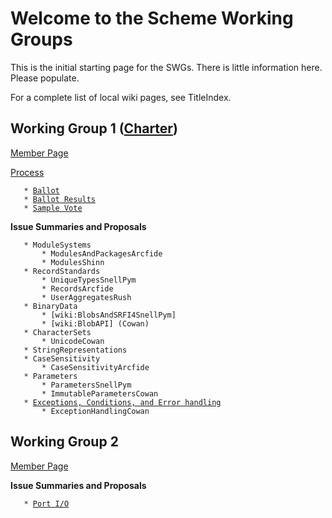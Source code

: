 = Welcome to the Scheme Working Groups =

This is the initial starting page for the SWGs. There is little information here. Please populate.

For a complete list of local wiki pages, see TitleIndex.

== Working Group 1 ([[http://www.scheme-reports.org/2009/working-group-1-charter.html|Charter]]) ==

[[MemberPagesWorkingGroupOne|Member Page]]

[[WorkingGroupOneProcess|Process]]

    * [[:WG1Ballot|Ballot]]
    * [[:WG1BallotResults|Ballot Results]]
    * [[SampleVoteYakHandler|Sample Vote]]

'''Issue Summaries and Proposals'''

    * ModuleSystems
        * ModulesAndPackagesArcfide
        * ModulesShinn
    * RecordStandards
        * UniqueTypesSnellPym
        * RecordsArcfide
        * UserAggregatesRush
    * BinaryData
        * [wiki:BlobsAndSRFI4SnellPym]
        * [wiki:BlobAPI] (Cowan)
    * CharacterSets
        * UnicodeCowan
    * StringRepresentations
    * CaseSensitivity
        * CaseSensitivityArcfide
    * Parameters
        * ParametersSnellPym
        * ImmutableParametersCowan
    * [[ExceptionsErrorsAndConditions|Exceptions, Conditions, and Error handling]]
        * ExceptionHandlingCowan


== Working Group 2 ==

[[MemberPagesWorkingGroupTwo|Member Page]]

'''Issue Summaries and Proposals'''

    * [[PortIo|Port I/O]]
